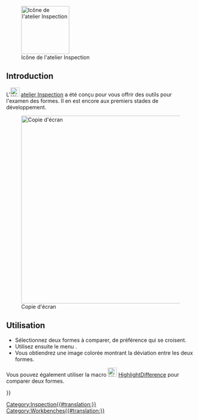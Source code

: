 <languages/>

{{Docnav/fr
|[[FEM_Workbench/fr|Atelier FEM]]
|[[Material_Workbench/fr|Atelier Material]]
|IconL=Workbench_FEM.svg
|IconR=Workbench_Material.svg
}}

[[Image:Workbench_Inspection.svg|thumb|128px|Icône de l'atelier Inspection]]

== Introduction ==

L'[[Image:Workbench_Inspection.svg|24px]] [[Inspection_Workbench/fr|atelier Inspection]] a été conçu pour vous offrir des outils pour l'examen des formes. Il en est encore aux premiers stades de développement.

[[File:InspectionEx.png|thumb|center|500px|Copie d'écran]]

<span id="Usage"></span>
== Utilisation ==

* Sélectionnez deux formes à comparer, de préférence qui se croisent.
* Utilisez ensuite le menu {{MenuCommand|Inspection → Inspection visuelle...}}.
* Vous obtiendrez une image colorée montrant la déviation entre les deux formes.

Vous pouvez également utiliser la macro [[File:HighlightDifference.png|24px]] [[Macro_HighlightDifference/fr|HighlightDifference]] pour comparer deux formes.


{{Docnav/fr
|[[FEM_Workbench/fr|Atelier FEM]]
|[[Material_Workbench/fr|Atelier Material]]
|IconL=Workbench_FEM.svg
|IconR=Workbench_Material.svg
}}

[[Category:Inspection{{#translation:}}]]
{{Userdocnavi{{#translation:}}}}
[[Category:Workbenches{{#translation:}}]]